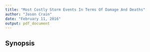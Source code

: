 ```yaml
---
title: "Most Costly Storm Events In Terms Of Damage And Deaths"
author: "Jason Crain"
date: "February 11, 2016"
output: pdf_document
---
```


## Synopsis

